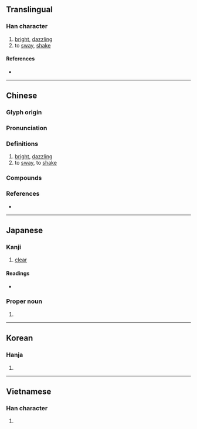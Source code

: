 {{also|晄}}
{{character info/new}}
==Translingual==

===Han character===
{{Han char|rn=72|rad=日|as=06|sn=10|four=60211|canj=AFMU|ids=⿱日光}}

# [[bright]], [[dazzling]]
# to [[sway]], [[shake]]

====References====
* {{Han ref|kx=0494.240|dkj=13891|dj=0860.010|hdz=21507.060|uh=6643|ud=26179|bh=AECC|bd=44748}}

----

==Chinese==
{{zh-forms}}

===Glyph origin===
{{Han etym}}

===Pronunciation===
{{zh-pron
|m=huǎng,huàng
|c=fong2
|mn=hóng/qz:hōng/qz:hǒng/qz,tw,xm:hóaⁿ/twv:hián
|mc=y
|oc=y
|cat=
}}
{{zh-attn-split}}

===Definitions===
{{zh-hanzi}}

# [[bright]], [[dazzling]]
# to [[sway]], to [[shake]]

===Compounds===
{{zh-der|亮晃晃|一晃眼|油晃晃|晃耀|白晃晃|明晃晃|晃朗|精晃晃|虛晃一招}}
{{zh-der|一搖三晃|一晃:yīhuàng|晃悠|晃晃悠悠|搖搖晃晃|晃動|晃來晃去|晃晃蕩蕩|晃蕩|東轉西晃|搖頭晃腦|晃搖|打晃兒|晃腦}}

===References===
* {{R:twedu|A01797}}

{{zh-cat|Intermediate}}

----

==Japanese==

===Kanji===
{{ja-kanji|grade=n|rs=日06}}

# [[clear]]

====Readings====
* {{ja-readings|goon=[[おう]] (ō)|kanon=[[こう]] (kō)|kun=[[あきらか]] (akiraka)}}

===Proper noun===
{{ja-pos|あきら|proper}}

# {{given name|male|lang=ja|sort=あきら}}

----

==Korean==

===Hanja===
{{ko-hanja|hangeul=황|eumhun=|rv=hwang|mr=hwang|y=hwang}}

# {{defn|lang=ko|sort=日06}}

----

==Vietnamese==

===Han character===
{{vi-hantu|[[quáng]], [[hoảng]], [[quàng]]|rs=日06}}

# {{defn|lang=vi}}